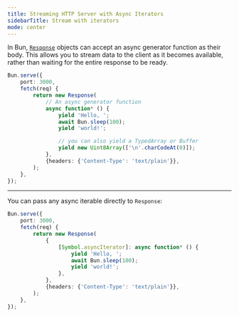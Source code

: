 ```yaml
---
title: Streaming HTTP Server with Async Iterators
sidebarTitle: Stream with iterators
mode: center
---
```


In Bun, [`Response`](https://developer.mozilla.org/en-US/docs/Web/API/Response) objects can accept an async generator function as their body. This allows you to stream data to the client as it becomes available, rather than waiting for the entire response to be ready.

```ts stream-iterator.ts icon="/icons/typescript.svg"
Bun.serve({
	port: 3000,
	fetch(req) {
		return new Response(
			// An async generator function
			async function* () {
				yield 'Hello, ';
				await Bun.sleep(100);
				yield 'world!';

				// you can also yield a TypedArray or Buffer
				yield new Uint8Array(['\n'.charCodeAt(0)]);
			},
			{headers: {'Content-Type': 'text/plain'}},
		);
	},
});
```

---

You can pass any async iterable directly to `Response`:

```ts stream-iterator.ts icon="/icons/typescript.svg"
Bun.serve({
	port: 3000,
	fetch(req) {
		return new Response(
			{
				[Symbol.asyncIterator]: async function* () {
					yield 'Hello, ';
					await Bun.sleep(100);
					yield 'world!';
				},
			},
			{headers: {'Content-Type': 'text/plain'}},
		);
	},
});
```
